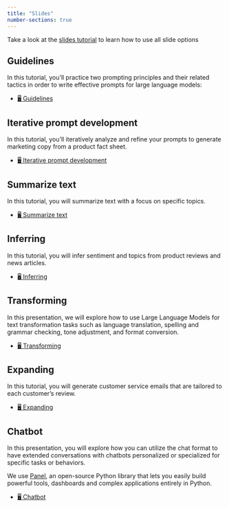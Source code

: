 ```yaml
---
title: "Slides"
number-sections: true
---
```



::: {.callout-note appearance="simple"}
Take a look at the [slides tutorial](https://kirenz.github.io/lab-toolkit/slides/slides.html#/title-slide) to learn how to use all slide options 

:::

## Guidelines

In this tutorial, you'll practice two prompting principles and their related tactics in order to write effective prompts for large language models:

- [🖥️ Guidelines](/slides/guidelines.qmd)

## Iterative prompt development

In this tutorial, you'll iteratively analyze and refine your prompts to generate marketing copy from a product fact sheet.

- [🖥️ Iterative prompt development](/slides/iterative-prompt-development.qmd)

## Summarize text

In this tutorial, you will summarize text with a focus on specific topics.

- [🖥️ Summarize text](/slides/iterative-prompt-development.qmd)

## Inferring

In this tutorial, you will infer sentiment and topics from product reviews and news articles.

- [🖥️ Inferring](/slides/inferring.qmd)


## Transforming

In this presentation, we will explore how to use Large Language Models for text transformation tasks such as language translation, spelling and grammar checking, tone adjustment, and format conversion.

- [🖥️ Transforming](/slides/transforming.qmd)

## Expanding

In this tutorial, you will generate customer service emails that are tailored to each customer's review.

- [🖥️ Expanding](/slides/expanding.qmd)

## Chatbot

In this presentation, you will explore how you can utilize the chat format to have extended conversations with chatbots personalized or specialized for specific tasks or behaviors.

We use [Panel](https://panel.holoviz.org/), an open-source Python library that lets you easily build powerful tools, dashboards and complex applications entirely in Python. 

- [🖥️ Chatbot](/slides/chatbot.qmd)